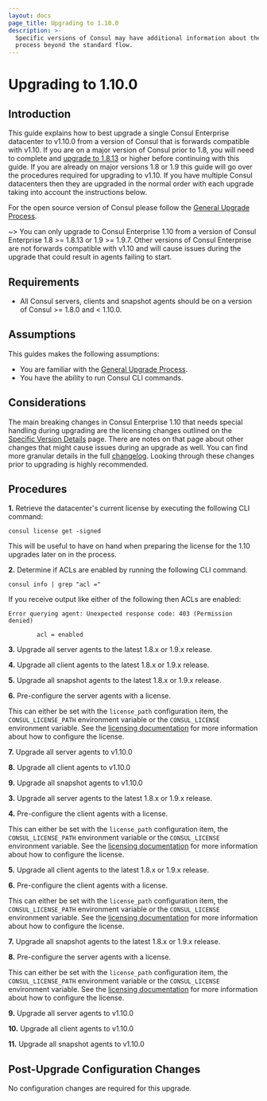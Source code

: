 ```yaml
---
layout: docs
page_title: Upgrading to 1.10.0
description: >-
  Specific versions of Consul may have additional information about the upgrade
  process beyond the standard flow.
---
```


# Upgrading to 1.10.0

<EnterpriseAlert />

## Introduction

This guide explains how to best upgrade a single Consul Enterprise datacenter to v1.10.0
from a version of Consul that is forwards compatible with v1.10. If you are on a major 
version of Consul prior to 1.8, you will need to complete and [upgrade to 1.8.13](/docs/upgrading/instructions) or higher before continuing with this guide. If you are already on major versions 1.8 or 1.9
this guide will go over the procedures required for upgrading to v1.10. If you have
multiple Consul datacenters then they are upgraded in the normal order with each
upgrade taking into account the instructions below.

For the open source version of Consul please follow the 
[General Upgrade Process](/docs/upgrading/instructions/general-process).

~> You can only upgrade to Consul Enterprise 1.10 from a version of Consul Enterprise 
1.8 >= 1.8.13 or 1.9 >= 1.9.7. Other versions of Consul Enterprise are not forwards
compatible with v1.10 and will cause issues during the upgrade that could result in
agents failing to start.

## Requirements

- All Consul servers, clients and snapshot agents should be on a version of Consul >= 1.8.0 and < 1.10.0.

## Assumptions

This guides makes the following assumptions:

- You are familiar with the [General Upgrade Process](/docs/upgrading/instructions/general-process).
- You have the ability to run Consul CLI commands. 

## Considerations

The main breaking changes in Consul Enterprise 1.10 that needs special handling during upgrading are
the licensing changes outlined on the [Specific Version Details](/docs/upgrading/upgrade-specific#consul-1-10-0)
page. There are notes on that page about other changes that might cause issues during an upgrade as well.
You can find more granular details in the full [changelog](https://github.com/hashicorp/consul/blob/release/release/1.10.0/CHANGELOG.md#1100-june-22-2021).
Looking through these changes prior to upgrading is highly recommended.

## Procedures

**1.** Retrieve the datacenter's current license by executing the following CLI command:

```shell
consul license get -signed
```

This will be useful to have on hand when preparing the license for the 1.10 upgrades later
on in the process.

**2.** Determine if ACLs are enabled by running the following CLI command.

```shell
consul info | grep "acl ="
````

If you receive output like either of the following then ACLs are enabled:

```text
Error querying agent: Unexpected response code: 403 (Permission denied)
```

```text
        acl = enabled

```

<Tabs>
<Tab heading="ACLs Enabled">

**3.** Upgrade all server agents to the latest 1.8.x or 1.9.x release.

**4.** Upgrade all client agents to the latest 1.8.x or 1.9.x release.

**5.** Upgrade all snapshot agents to the latest 1.8.x or 1.9.x release.

**6.** Pre-configure the server agents with a license.

This can either be set with the `license_path` configuration item, the 
`CONSUL_LICENSE_PATH` environment variable or the `CONSUL_LICENSE` 
environment variable. See the [licensing documentation](/docs/enterprise#licensing) 
for more information about how to configure the license.

**7.** Upgrade all server agents to v1.10.0

**8.** Upgrade all client agents to v1.10.0

**9.** Upgrade all snapshot agents to v1.10.0

</Tab>
<Tab heading="ACLs Disabled">

**3.** Upgrade all server agents to the latest 1.8.x or 1.9.x release.

**4.** Pre-configure the client agents with a license.

This can either be set with the `license_path` configuration item, the 
`CONSUL_LICENSE_PATH` environment variable or the `CONSUL_LICENSE` 
environment variable. See the [licensing documentation](/docs/enterprise#licensing) 
for more information about how to configure the license.

**5.** Upgrade all client agents to the latest 1.8.x or 1.9.x release.

**6.** Pre-configure the client agents with a license.

This can either be set with the `license_path` configuration item, the 
`CONSUL_LICENSE_PATH` environment variable or the `CONSUL_LICENSE` 
environment variable. See the [licensing documentation](/docs/enterprise#licensing) 
for more information about how to configure the license.

**7.** Upgrade all snapshot agents to the latest 1.8.x or 1.9.x release.

**8.** Pre-configure the server agents with a license.

This can either be set with the `license_path` configuration item, the 
`CONSUL_LICENSE_PATH` environment variable or the `CONSUL_LICENSE` 
environment variable. See the [licensing documentation](/docs/enterprise#licensing) 
for more information about how to configure the license.

**9.** Upgrade all server agents to v1.10.0

**10.** Upgrade all client agents to v1.10.0

**11.** Upgrade all snapshot agents to v1.10.0
</Tab>
</Tabs>

## Post-Upgrade Configuration Changes

No configuration changes are required for this upgrade.
